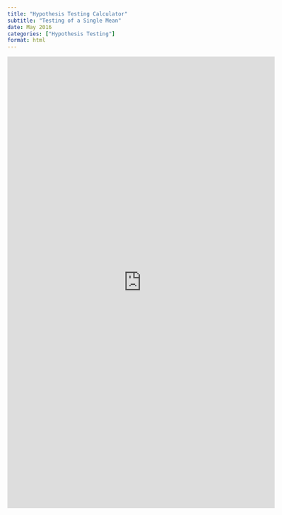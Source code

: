 ```yaml
---
title: "Hypothesis Testing Calculator"
subtitle: "Testing of a Single Mean"
date: May 2016
categories: ["Hypothesis Testing"]
format: html
---
```


<iframe id="example1" src="https://rgranger617.shinyapps.io/statsapp/" style="border: none; width: 120%; height: 1020px" frameborder="0">

</iframe>
